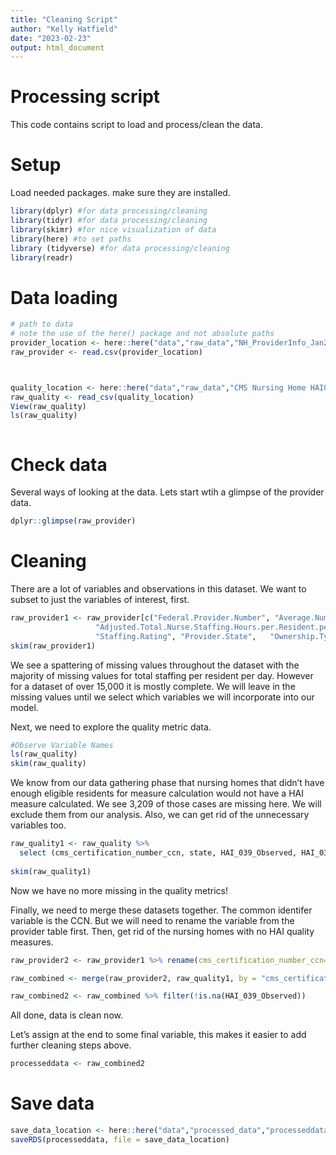 ```yaml
---
title: "Cleaning Script"
author: "Kelly Hatfield"
date: "2023-02-23"
output: html_document
---
```


# Processing script

This code contains script to load and process/clean the data.

# Setup

Load needed packages. make sure they are installed.

```r

library(dplyr) #for data processing/cleaning
library(tidyr) #for data processing/cleaning
library(skimr) #for nice visualization of data 
library(here) #to set paths
library (tidyverse) #for data processing/cleaning
library(readr)
```

# Data loading

```r
# path to data
# note the use of the here() package and not absolute paths
provider_location <- here::here("data","raw_data","NH_ProviderInfo_Jan2023.csv")
raw_provider <- read.csv(provider_location)



quality_location <- here::here("data","raw_data","CMS Nursing Home HAI039.csv")
raw_quality <- read_csv(quality_location)
View(raw_quality)
ls(raw_quality)



```

# Check data

Several ways of looking at the data. Lets start wtih a glimpse of the provider data.

```r
dplyr::glimpse(raw_provider)


```

# Cleaning

There are a lot of variables and observations in this dataset. We want to subset to just the variables of interest, first.

```r
raw_provider1 <- raw_provider[c("Federal.Provider.Number", "Average.Number.of.Residents.per.Day",
                   "Adjusted.Total.Nurse.Staffing.Hours.per.Resident.per.Day",
                   "Staffing.Rating", "Provider.State",   "Ownership.Type")]
skim(raw_provider1)

```

We see a spattering of missing values throughout the dataset with the majority of missing values for total staffing per resident per day. However for a dataset of over 15,000 it is mostly complete. We will leave in the missing values until we select which variables we will incorporate into our model.

Next, we need to explore the quality metric data.

```r
#Observe Variable Names
ls(raw_quality)
skim(raw_quality)
```

We know from our data gathering phase that nursing homes that didn't have enough eligible residents for measure calculation would not have a HAI measure calculated. We see 3,209 of those cases are missing here. We will exclude them from our analysis. Also, we can get rid of the unnecessary variables too.

```r

raw_quality1 <- raw_quality %>% 
  select (cms_certification_number_ccn, state, HAI_039_Observed, HAI_039_Obs_Rate, HAI_039_Denominator, HAI_039_RS_Rate) 
         
skim(raw_quality1)
```

Now we have no more missing in the quality metrics!

Finally, we need to merge these datasets together. The common identifer variable is the CCN. But we will need to rename the variable from the provider table first. Then, get rid of the nursing homes with no HAI quality measures.

```r
raw_provider2 <- raw_provider1 %>% rename(cms_certification_number_ccn="Federal.Provider.Number")

raw_combined <- merge(raw_provider2, raw_quality1, by = "cms_certification_number_ccn")

raw_combined2 <- raw_combined %>% filter(!is.na(HAI_039_Observed))
```

All done, data is clean now.

Let's assign at the end to some final variable, this makes it easier to add further cleaning steps above.

```r
processeddata <- raw_combined2
```

# Save data

```r
save_data_location <- here::here("data","processed_data","processeddata.rds")
saveRDS(processeddata, file = save_data_location)
```
